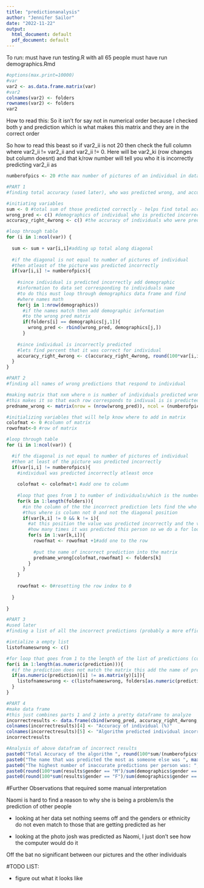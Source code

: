 ---
title: "predictionanalysis"
author: "Jennifer Sailor"
date: "2022-11-22"
output:
  html_document: default
  pdf_document: default
---
To run:
must have run testing.R with all 65 people
must have run demographics.Rmd

```{r}
#options(max.print=10000)
#var
var2 <- as.data.frame.matrix(var)
#var2
colnames(var2) <- folders
rownames(var2) <- folders
var2

```

How to read this:
So it isn't for say not in numerical order
because I checked both y and prediction which is what makes this matrix and they are in the correct order

So how to read this beast
so if var2_ii is not 20 then check the full column where var2_ii != var2_ii and var2_ii != 0. Here will be var2_ki (row changes but column doesnt) and that k/row number will tell you who it is incorrectly predicting var2_ii as 



```{r}
numberofpics <- 20 #the max number of pictures of an individual in data set

#PART 1
#finding total accuracy (used later), who was predicted wrong, and accuracy of those predicted wrong

#initiating variables
sum <- 0 #total sum of those predicted correctly - helps find total accuracy
wrong_pred <- c() #demographics of individual who is predicted incorrectly
accuracy_right_4wrong <- c() #the accuracy of individuals who were predicted incorrectly

#loop through table
for (i in 1:ncol(var)) {
  
  sum <- sum + var[i,i]#adding up total along diagonal
  
  #if the diagonal is not equal to number of pictures of individual
  #then atleast of the picture was predicted incorrectly
  if(var[i,i] != numberofpics){
    
    #since individual is predicted incorrectly add demographic 
    #information to data set corresponding to individuals name
    #to do this must loop through demographics data frame and find
    #where names math
    for(j in 1:nrow(demographics))
      #if the names match then add demographic information 
      #to the wrong pred matrix
      if(folders[i] == demographics[j,1]){
        wrong_pred <- rbind(wrong_pred, demographics[j,]) 
      }
    
    #since individual is incorrectly predicted
    #lets find percent that it was correct for individual
    accuracy_right_4wrong <- c(accuracy_right_4wrong, round(100*var[i,i]/(numberofpics), 2))
  }
}

#PART 2
#finding all names of wrong predictions that respond to individual

#making matrix that nxm where n is number of individuals predicted wrong and m is number of pictures incorrect
#this makes it so that each row corresponds to indivual is is predicted wrong and each column is the prediction
predname_wrong <- matrix(nrow = (nrow(wrong_pred)), ncol = (numberofpics-(min(accuracy_right_4wrong)/100*numberofpics)))

#initializing variables that will help know where to add in matrix
colofmat <- 0 #column of matrix
rowofmat<-0 #row of matrix

#loop through table
for (i in 1:ncol(var)) {

  #if the diagonal is not equal to number of pictures of individual
  #then at least of the picture was predicted incorrectly 
  if(var[i,i] != numberofpics){
    #individual was predicted incorrectly atleast once
    
    colofmat <- colofmat+1 #add one to column
    
    #loop that goes from 1 to number of individuals/which is the number of rows in var
    for(k in 1:length(folders)){
      #in the column of the the incorrect prediction lets find the who was predicted instead
      #thus where is column not 0 and not the diagonal position
      if(var[k,i] != 0 && k != i){
        #at this position the value was predicted incorrectly and the value of var[k,i] is 
        #how many times it was predicted this person so we do a for loop up to that value
        for(s in 1:var[k,i]){
          rowofmat <- rowofmat +1#add one to the row
          
          #put the name of incorrect prediction into the matrix
          predname_wrong[colofmat,rowofmat] <- folders[k]
        }
      }
    }
  
    rowofmat <- 0#resetting the row index to 0
    
  }
  
}

#PART 3
#used later
#finding a list of all the incorrect predictions (probably a more efficient way using var)

#intialize a empty list
listofnameswrong <- c()

#for loop that goes from 1 to the length of the list of predictions (could use length of y but it is the same)
for(i in 1:length(as.numeric(prediction))){
  #if the prediction does not match the matrix this add the name of prediction to list of wrong predictions
  if(as.numeric(prediction)[i] != as.matrix(y)[i]){
    listofnameswrong <- c(listofnameswrong, folders[as.numeric(prediction)[i]])
  }
}

#PART 4 
#make data frame
#this just combines parts 1 and 2 into a pretty dataframe to analyze
incorrectresults <- data.frame(cbind(wrong_pred, accuracy_right_4wrong, predname_wrong))
colnames(incorrectresults)[4] <- "Accuracy of individual (%)"
colnames(incorrectresults)[5] <- "Algorithm predicted individual incorrectly as..."
incorrectresults
```



```{r}
#Analysis of above datafram of incorrect results
paste0("Total Accuracy of the algorithm ", round(100*sum/(numberofpics*length(folders)), 2), "%")
paste0("The name that was predicted the most as someone else was ", max(listofnameswrong), " with a count of ", sum(listofnameswrong == max(listofnameswrong)))
paste0("The highest number of inaccurate predictions per person was: ", numberofpics-(min(accuracy_right_4wrong)/100*numberofpics))
paste0(round(100*sum(results$gender == "M")/sum(demographics$gender == "M"),2),"% of the men were detected inaccurately") # (12/52)
paste0(round(100*sum(results$gender == "F")/sum(demographics$gender == "F"),2), "% of the women were detected inaccurately") #(4/13)

```

#Further Observations that required some manual interpretation

Naomi is hard to find a reason to why she is being a problem/is the prediction of other people

- looking at her data set nothing seems off and the genders or ethnicity do not even match to those that are getting predicted as her

- looking at the photo josh was predicted as Naomi, I just don't see how the computer would do it

Off the bat no significant between our pictures and the other individuals


#TODO LIST:

- figure out what it looks like 